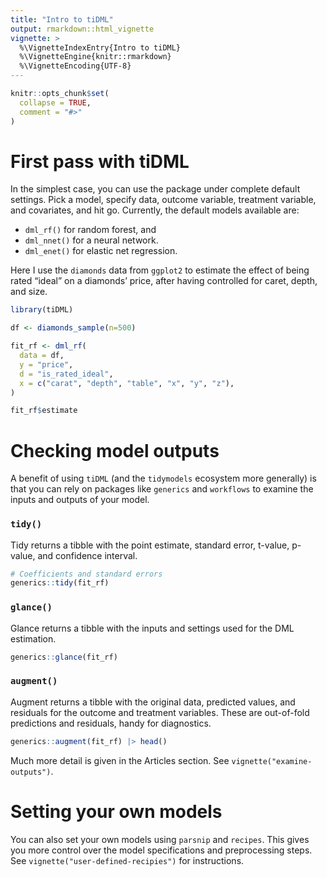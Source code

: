 ```yaml
---
title: "Intro to tiDML"
output: rmarkdown::html_vignette
vignette: >
  %\VignetteIndexEntry{Intro to tiDML}
  %\VignetteEngine{knitr::rmarkdown}
  %\VignetteEncoding{UTF-8}
---
```


```r
knitr::opts_chunk$set(
  collapse = TRUE,
  comment = "#>"
)
```
# First pass with tiDML

In the simplest case, you can use the package under complete default settings. Pick a model, specify data, outcome variable, treatment variable, and covariates, and hit go. Currently, the default models available are:

- `dml_rf()` for random forest, and
- `dml_nnet()` for a neural network.
- `dml_enet()` for elastic net regression.

Here I use the `diamonds` data from `ggplot2` to estimate the effect of being rated "ideal" on a diamonds' price, after having controlled for caret, depth, and size.

```r
library(tiDML)

df <- diamonds_sample(n=500)

fit_rf <- dml_rf(
  data = df,
  y = "price",
  d = "is_rated_ideal",
  x = c("carat", "depth", "table", "x", "y", "z"),
)

fit_rf$estimate

```

# Checking model outputs

A benefit of using `tiDML` (and the `tidymodels` ecosystem more generally) is that you can rely on packages like `generics` and `workflows` to examine the inputs and outputs of your model.

### `tidy()`

Tidy returns a tibble with the point estimate, standard error, t-value, p-value, and confidence interval.

```r
# Coefficients and standard errors
generics::tidy(fit_rf)
```

### `glance()` 

Glance returns a tibble with the inputs and settings used for the DML estimation.

```r
generics::glance(fit_rf)
```

### `augment()`

Augment returns a tibble with the original data, predicted values, and residuals for the outcome and treatment variables. These are out-of-fold predictions and residuals, handy for diagnostics.

```r
generics::augment(fit_rf) |> head()
```

Much more detail is given in the Articles section. See `vignette("examine-outputs")`.

# Setting your own models

You can also set your own models using `parsnip` and `recipes`. This gives you more control over the model specifications and preprocessing steps. See `vignette("user-defined-recipies")` for instructions.